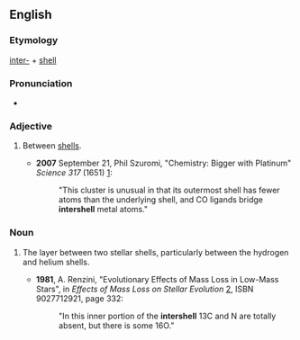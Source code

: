 ==English==

===Etymology===

[[inter-]] + [[shell]]

===Pronunciation===
* {{IPA|ˈɪntɚˌʃɛl}}

===Adjective===
{{en-adj|-}}

# {{context|physics}} Between [[shell]]s.
#* '''2007''' September 21, Phil Szuromi, "Chemistry:  Bigger with Platinum" ''Science 317'' (1651) [http://www.sciencemag.org/cgi/content/full/317/5845/1651c]:
#*:"This cluster is unusual in that its outermost shell has fewer atoms than the underlying shell, and CO ligands bridge '''intershell''' metal atoms."

===Noun===
{{en-noun}}

# {{context|astronomy}} The layer between two stellar shells, particularly between the hydrogen and helium shells.
#* '''1981''', A. Renzini, "Evolutionary Effects of Mass Loss in Low-Mass Stars", in ''Effects of Mass Loss on Stellar Evolution'' [http://books.google.com/books?id=Urnr4_XvRl0C&pg=PA332], ISBN 9027712921, page 332:
#*:"In this inner portion of the '''intershell''' 13C and N are totally absent, but there is some 16O."
